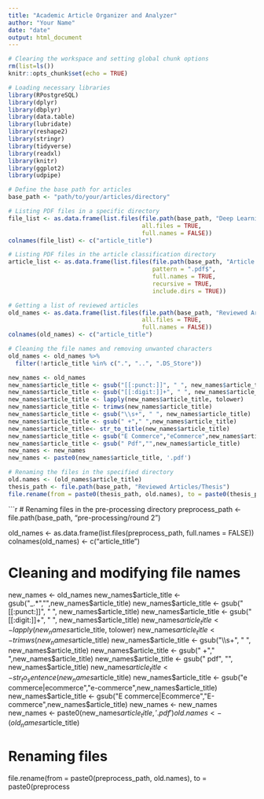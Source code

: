 ```yaml
---
title: "Academic Article Organizer and Analyzer"
author: "Your Name"
date: "date"
output: html_document
---
```


```r
# Clearing the workspace and setting global chunk options
rm(list=ls())
knitr::opts_chunk$set(echo = TRUE)
```

```r
# Loading necessary libraries
library(RPostgreSQL)
library(dplyr)
library(dbplyr)
library(data.table)
library(lubridate)
library(reshape2)
library(stringr)
library(tidyverse)
library(readxl)
library(knitr)
library(ggplot2)
library(udpipe)
```

```r
# Define the base path for articles
base_path <- "path/to/your/articles/directory"

# Listing PDF files in a specific directory
file_list <- as.data.frame(list.files(file.path(base_path, "Deep Learning-Based Recommendation System Systematic Review and Classification"), 
                                      all.files = TRUE, 
                                      full.names = FALSE))
colnames(file_list) <- c("article_title")

# Listing PDF files in the article classification directory
article_list <- as.data.frame(list.files(file.path(base_path, "Article Classification"), 
                                         pattern = ".pdf$", 
                                         full.names = TRUE, 
                                         recursive = TRUE, 
                                         include.dirs = TRUE))

# Getting a list of reviewed articles
old_names <- as.data.frame(list.files(file.path(base_path, "Reviewed Articles/Thesis"), 
                                      all.files = TRUE, 
                                      full.names = FALSE))
colnames(old_names) <- c("article_title")

# Cleaning the file names and removing unwanted characters
old_names <- old_names %>% 
  filter(!article_title %in% c(".", "..", ".DS_Store"))

new_names <- old_names
new_names$article_title <- gsub("[[:punct:]]", " ", new_names$article_title)
new_names$article_title <- gsub("[[:digit:]]+", " ", new_names$article_title)
new_names$article_title <- lapply(new_names$article_title, tolower)
new_names$article_title <- trimws(new_names$article_title)
new_names$article_title <- gsub("\\s+", " ", new_names$article_title)
new_names$article_title <- gsub(" +"," ",new_names$article_title) 
new_names$article_title<- str_to_title(new_names$article_title)
new_names$article_title <- gsub("E Commerce","eCommerce",new_names$article_title) 
new_names$article_title <- gsub(" Pdf","",new_names$article_title) 
new_names <- new_names
new_names <- paste0(new_names$article_title, '.pdf')

# Renaming the files in the specified directory
old.names <- (old_names$article_title)
thesis_path <- file.path(base_path, "Reviewed Articles/Thesis")
file.rename(from = paste0(thesis_path, old.names), to = paste0(thesis_path, new_names))
```

```r
# Renaming files in the pre-processing directory
preprocess_path <- file.path(base_path, "pre-processing/round 2")

old_names <- as.data.frame(list.files(preprocess_path, full.names = FALSE))
colnames(old_names) <- c("article_title")

# Cleaning and modifying file names
new_names <- old_names
new_names$article_title  <- gsub("_.*","",new_names$article_title)
new_names$article_title <- gsub("[[:punct:]]", " ", new_names$article_title)
new_names$article_title <- gsub("[[:digit:]]+", " ", new_names$article_title)
new_names$article_title <- lapply(new_names$article_title, tolower)
new_names$article_title <- trimws(new_names$article_title)
new_names$article_title <- gsub("\\s+", " ", new_names$article_title)
new_names$article_title <- gsub(" +"," ",new_names$article_title) 
new_names$article_title <- gsub(" pdf", "", new_names$article_title)
new_names$article_title<- str_to_sentence(new_names$article_title)
new_names$article_title <- gsub("e commerce|ecommerce","e-commerce",new_names$article_title) 
new_names$article_title <- gsub("E commerce|Ecommerce","E-commerce",new_names$article_title) 
new_names <- new_names
new_names <- paste0(new_names$article_title, '.pdf')
old.names <- (old_names$article_title)

# Renaming files
file.rename(from = paste0(preprocess_path, old.names), to = paste0(preprocess

